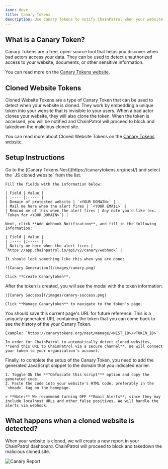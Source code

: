 ```yaml
---
icon: dove
title: Canary Tokens
description: Use Canary Tokens to notify ChainPatrol when your website is cloned and have them blocked immediately
---
```


## What is a Canary Token?

Canary Tokens are a free, open-source tool that helps you discover when bad actors access your data. They can be used to detect unauthorized access to your website, documents, or other sensitive information.

You can read more on the [Canary Tokens website](https://docs.canarytokens.org/guide/).

## Cloned Website Tokens

Cloned Website Tokens are a type of Canary Token that can be used to detect when your website is cloned. They work by embedding a unique token into your website that is invisible to your users. When a bad actor clones your website, they will also clone the token. When the token is accessed, you will be notified and ChainPatrol will proceed to block and takedown the malicious cloned site.

You can read more about Cloned Website Tokens on the [Canary Tokens website](https://docs.canarytokens.org/guide/cloned-web-token.html).

## Setup Instructions

<Steps>
  <Step title="Create a new Canary Token">
    Go to the [Canary Tokens Nest](https://canarytokens.org/nest/) and select the `JS cloned website` from the list.

    Fill the fields with the information below:

    | Field | Value |
    | :---- |:----- |
    | Domain of protected website | `<YOUR DOMAIN>` |
    | Mail me here when the alert fires | `<YOUR EMAIL>` |
    | Remind me of this when the alert fires | Any note you'd like (ex. `Token for <YOUR DOMAIN>`) |

    Next, click **Add Webhook Notification**, and fill in the following information:

    | Field | Value |
    | :---- |:----- |
    | Notify me here when the alert fires | `https://app.chainpatrol.io/api/v2/canary/webhook` |

    It should look something like this when you are done:

    ![Canary Generation](/images/canary.png)

    Click **Create Canarytoken**.

  </Step>
  <Step title="Navigate to Manage Token">
    After the token is created, you will see the modal with the token information.

    ![Canary Success](/images/canary-success.png)

    Click **Manage Canarytoken** to navigate to the token's page.
  </Step>
  <Step title="Save the URL and send it to ChainPatrol">    
    You should save this current page's URL for future reference. This is a uniquely generated URL containing the token that you can come back to see the history of the your Canary Token.

    Example: `https://canarytokens.org/nest/manage/<NEST_ID>/<TOKEN_ID>`

    In order for ChainPatrol to automatically detect cloned websites, **send this URL to ChainPatrol via a secure channel**. We will connect your token to your organization's account.
  </Step>
  <Step title="Add the generated JavaScript snippet to your website">
    Finally, to complete the setup of the Canary Token, you need to add the generated JavaScript snippet to the domain that you indicated earlier.
    
    1. Toggle ON the **"Obfuscate this script"** option and copy the generated code.
    2. Paste the code into your website's HTML code, preferably in the `<head>` tag on the homepage.
    
    > **Note:** We recommend turning OFF **Email Alerts**, since they may include localhost URLs and other false positives. We will handle the alerts via webhook.
  </Step>
</Steps>

## What happens when a cloned website is detected?

When your website is cloned, we will create a new report in your ChainPatrol dashboard.
ChainPatrol will proceed to block and takedown the malicious cloned site.

![Canary Report](/images/canary-report.png)

